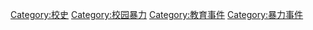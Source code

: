[[Category:校史|Category:校史]]
[[Category:校园暴力|Category:校园暴力]]
[[Category:教育事件|Category:教育事件]]
[[Category:暴力事件|Category:暴力事件]]